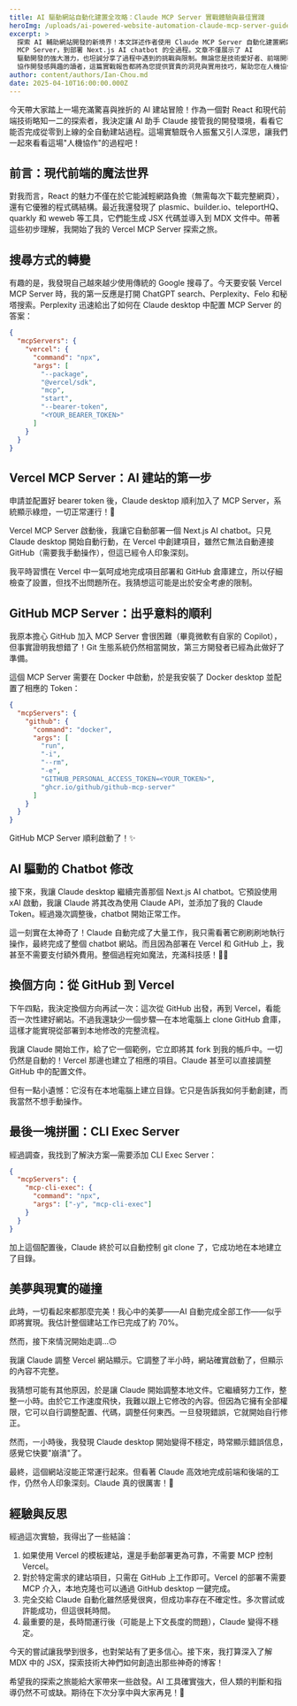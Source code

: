 ```yaml
---
title: AI 驅動網站自動化建置全攻略：Claude MCP Server 實戰體驗與最佳實踐
heroImg: /uploads/ai-powered-website-automation-claude-mcp-server-guide.png
excerpt: >
  探索 AI 輔助網站開發的新境界！本文詳述作者使用 Claude MCP Server 自動化建置網站的第一手經驗，從配置 Vercel 和 GitHub
  MCP Server，到部署 Next.js AI chatbot 的全過程。文章不僅展示了 AI
  驅動開發的強大潛力，也坦誠分享了過程中遇到的挑戰與限制。無論您是技術愛好者、前端開發者，還是對 AI
  協作開發感興趣的讀者，這篇實戰報告都將為您提供寶貴的洞見與實用技巧，幫助您在人機協作的開發模式中找到最佳平衡點。一場融合技術探索、失敗教訓與成功喜悅的真實開發冒險，等您來體驗！
author: content/authors/Ian-Chou.md
date: 2025-04-10T16:00:00.000Z
---
```


今天帶大家踏上一場充滿驚喜與挫折的 AI 建站冒險！作為一個對 React 和現代前端技術略知一二的探索者，我決定讓 AI 助手 Claude 接管我的開發環境，看看它能否完成從零到上線的全自動建站過程。這場實驗既令人振奮又引人深思，讓我們一起來看看這場"人機協作"的過程吧！

## 前言：現代前端的魔法世界

對我而言，React 的魅力不僅在於它能減輕網路負擔（無需每次下載完整網頁），還有它優雅的程式碼結構。最近我還發現了 plasmic、builder.io、teleportHQ、quarkly 和 weweb 等工具，它們能生成 JSX 代碼並導入到 MDX 文件中。帶著這些初步理解，我開始了我的 Vercel MCP Server 探索之旅。

## 搜尋方式的轉變

有趣的是，我發現自己越來越少使用傳統的 Google 搜尋了。今天要安裝 Vercel MCP Server 時，我的第一反應是打開 ChatGPT search、Perplexity、Felo 和秘塔搜索。Perplexity 迅速給出了如何在 Claude desktop 中配置 MCP Server 的答案：

```json
{
  "mcpServers": {
    "vercel": {
      "command": "npx",
      "args": [
        "--package",
        "@vercel/sdk",
        "mcp",
        "start",
        "--bearer-token",
        "<YOUR_BEARER_TOKEN>"
      ]
    }
  }
}
```

## Vercel MCP Server：AI 建站的第一步

申請並配置好 bearer token 後，Claude desktop 順利加入了 MCP Server，系統顯示綠燈，一切正常運行！🚀

Vercel MCP Server 啟動後，我讓它自動部署一個 Next.js AI chatbot。只見 Claude desktop 開始自動行動，在 Vercel 中創建項目，雖然它無法自動連接 GitHub（需要我手動操作），但這已經令人印象深刻。

我平時習慣在 Vercel 中一氣呵成地完成項目部署和 GitHub 倉庫建立，所以仔細檢查了設置，但找不出問題所在。我猜想這可能是出於安全考慮的限制。

## GitHub MCP Server：出乎意料的順利

我原本擔心 GitHub 加入 MCP Server 會很困難（畢竟微軟有自家的 Copilot），但事實證明我想錯了！Git 生態系統仍然相當開放，第三方開發者已經為此做好了準備。

這個 MCP Server 需要在 Docker 中啟動，於是我安裝了 Docker desktop 並配置了相應的 Token：

```json
{
  "mcpServers": {
    "github": {
      "command": "docker",
      "args": [
        "run",
        "-i",
        "--rm",
        "-e",
        "GITHUB_PERSONAL_ACCESS_TOKEN=<YOUR_TOKEN>",
        "ghcr.io/github/github-mcp-server"
      ]
    }
  }
}
```

GitHub MCP Server 順利啟動了！✨

## AI 驅動的 Chatbot 修改

接下來，我讓 Claude desktop 繼續完善那個 Next.js AI chatbot。它預設使用 xAI 啟動，我讓 Claude 將其改為使用 Claude API，並添加了我的 Claude Token。經過幾次調整後，chatbot 開始正常工作。

這一刻實在太神奇了！Claude 自動完成了大量工作，我只需看著它刷刷刷地執行操作，最終完成了整個 chatbot 網站。而且因為部署在 Vercel 和 GitHub 上，我甚至不需要支付額外費用。整個過程宛如魔法，充滿科技感！🧙‍♂️

## 換個方向：從 GitHub 到 Vercel

下午四點，我決定換個方向再試一次：這次從 GitHub 出發，再到 Vercel，看能否一次性建好網站。不過我還缺少一個步驟—在本地電腦上 clone GitHub 倉庫，這樣才能實現從部署到本地修改的完整流程。

我讓 Claude 開始工作，給了它一個範例，它立即將其 fork 到我的帳戶中。一切仍然是自動的！Vercel 那邊也建立了相應的項目。Claude 甚至可以直接調整 GitHub 中的配置文件。

但有一點小遺憾：它沒有在本地電腦上建立目錄。它只是告訴我如何手動創建，而我當然不想手動操作。

## 最後一塊拼圖：CLI Exec Server

經過調查，我找到了解決方案—需要添加 CLI Exec Server：

```json
{
  "mcpServers": {
    "mcp-cli-exec": {
      "command": "npx",
      "args": ["-y", "mcp-cli-exec"]
    }
  }
}
```

加上這個配置後，Claude 終於可以自動控制 git clone 了，它成功地在本地建立了目錄。

## 美夢與現實的碰撞

此時，一切看起來都那麼完美！我心中的美夢——AI 自動完成全部工作——似乎即將實現。我估計整個建站工作已完成了約 70%。

然而，接下來情況開始走調...🙃

我讓 Claude 調整 Vercel 網站顯示。它調整了半小時，網站確實啟動了，但顯示的內容不完整。

我猜想可能有其他原因，於是讓 Claude 開始調整本地文件。它繼續努力工作，整整一小時。由於它工作速度飛快，我難以跟上它修改的內容。但因為它擁有全部權限，它可以自行調整配置、代碼，調整任何東西。一旦發現錯誤，它就開始自行修正。

然而，一小時後，我發現 Claude desktop 開始變得不穩定，時常顯示錯誤信息，感覺它快要"崩潰"了。

最終，這個網站沒能正常運行起來。但看著 Claude 高效地完成前端和後端的工作，仍然令人印象深刻。Claude 真的很厲害！👏

## 經驗與反思

經過這次實驗，我得出了一些結論：

1. 如果使用 Vercel 的模板建站，還是手動部署更為可靠，不需要 MCP 控制 Vercel。
2. 對於特定需求的建站項目，只需在 GitHub 上工作即可。Vercel 的部署不需要 MCP 介入，本地克隆也可以通過 GitHub desktop 一鍵完成。
3. 完全交給 Claude 自動化雖然感覺很爽，但成功率存在不確定性。多次嘗試或許能成功，但這很耗時間。
4. 最重要的是，長時間運行後（可能是上下文長度的問題），Claude 變得不穩定。

今天的嘗試讓我學到很多，也對架站有了更多信心。接下來，我打算深入了解 MDX 中的 JSX，探索技術大神們如何創造出那些神奇的博客！

希望我的探索之旅能給大家帶來一些啟發。AI 工具確實強大，但人類的判斷和指導仍然不可或缺。期待在下次分享中與大家再見！🚀